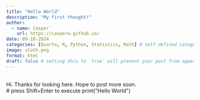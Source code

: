 ```yaml
---
title: "Hello World"
description: "My first thought!"
author:
  - name: Casper 
    url: https://casperw.github.io/
date: 09-10-2024
categories: [Quarto, R, Python, Statistics, Math] # self-defined categories
image: sloth.png
format: html
draft: false # setting this to `true` will prevent your post from appearing on your listing page until you're ready!
---
```


```{=html}
<html>
  <head>
    <title>PyScript REPL</title>
    <meta charset="UTF-8">
    <meta name="viewport" content="width=device-width,initial-scale=1">
    <link rel="stylesheet" href="https://pyscript.net/releases/2022.12.1/pyscript.css" />
    <script defer src="https://pyscript.net/releases/2022.12.1/pyscript.js"></script>
</head>
<body>
<br>
  Hi.  Thanks for looking here.  Hope to post more soon.

<br>
  <py-repl auto-generate="true">
    # press Shift+Enter to execute
    print("Hello World")
  </py-repl>
</body>
</html>
```
